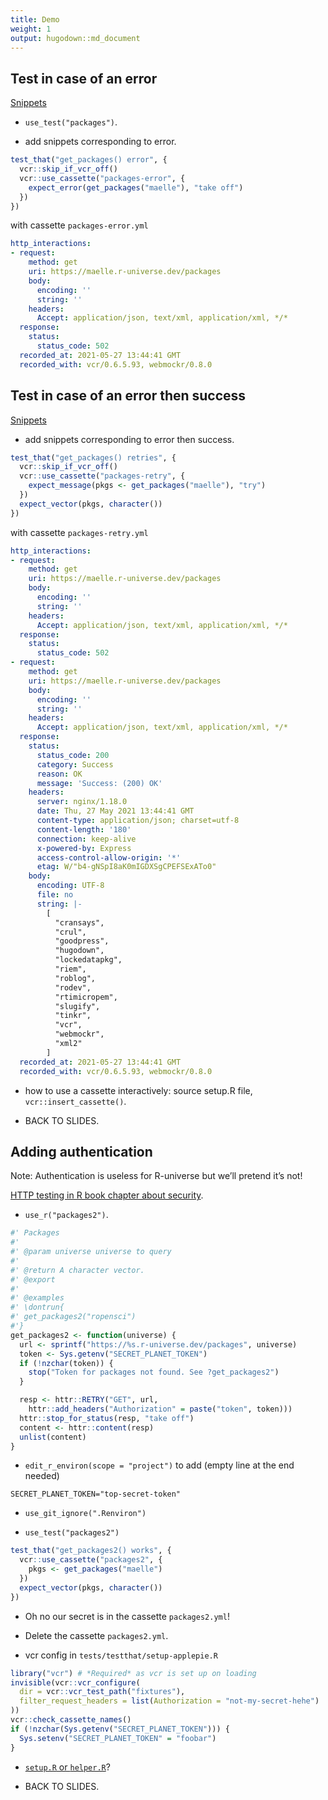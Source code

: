 ```yaml
---
title: Demo
weight: 1
output: hugodown::md_document
---
```



## Test in case of an error

[Snippets](/snippets/#tests-for-get_packages)

* `use_test("packages")`.

* add snippets corresponding to error.


```r

test_that("get_packages() error", {
  vcr::skip_if_vcr_off()
  vcr::use_cassette("packages-error", {
    expect_error(get_packages("maelle"), "take off")
  })
})
```

with cassette `packages-error.yml`

```yaml
http_interactions:
- request:
    method: get
    uri: https://maelle.r-universe.dev/packages
    body:
      encoding: ''
      string: ''
    headers:
      Accept: application/json, text/xml, application/xml, */*
  response:
    status:
      status_code: 502
  recorded_at: 2021-05-27 13:44:41 GMT
  recorded_with: vcr/0.6.5.93, webmockr/0.8.0

```

## Test in case of an error then success

[Snippets](/snippets/#tests-for-get_packages)

* add snippets corresponding to error then success.

```r
test_that("get_packages() retries", {
  vcr::skip_if_vcr_off()
  vcr::use_cassette("packages-retry", {
    expect_message(pkgs <- get_packages("maelle"), "try")
  })
  expect_vector(pkgs, character())
})

```

with cassette `packages-retry.yml`

```yaml
http_interactions:
- request:
    method: get
    uri: https://maelle.r-universe.dev/packages
    body:
      encoding: ''
      string: ''
    headers:
      Accept: application/json, text/xml, application/xml, */*
  response:
    status:
      status_code: 502
- request:
    method: get
    uri: https://maelle.r-universe.dev/packages
    body:
      encoding: ''
      string: ''
    headers:
      Accept: application/json, text/xml, application/xml, */*
  response:
    status:
      status_code: 200
      category: Success
      reason: OK
      message: 'Success: (200) OK'
    headers:
      server: nginx/1.18.0
      date: Thu, 27 May 2021 13:44:41 GMT
      content-type: application/json; charset=utf-8
      content-length: '180'
      connection: keep-alive
      x-powered-by: Express
      access-control-allow-origin: '*'
      etag: W/"b4-gNSpI8aK0mIGDXSgCPEFSExATo0"
    body:
      encoding: UTF-8
      file: no
      string: |-
        [
          "cransays",
          "crul",
          "goodpress",
          "hugodown",
          "lockedatapkg",
          "riem",
          "roblog",
          "rodev",
          "rtimicropem",
          "slugify",
          "tinkr",
          "vcr",
          "webmockr",
          "xml2"
        ]
  recorded_at: 2021-05-27 13:44:41 GMT
  recorded_with: vcr/0.6.5.93, webmockr/0.8.0

```

* how to use a cassette interactively: source setup.R file, `vcr::insert_cassette()`.

* BACK TO SLIDES.

## Adding authentication

Note: Authentication is useless for R-universe but we'll pretend it's not!

[HTTP testing in R book chapter about security](https://books.ropensci.org/http-testing/security-chapter.html).

* `use_r("packages2")`.


```r
#' Packages
#'
#' @param universe universe to query
#'
#' @return A character vector.
#' @export
#'
#' @examples
#' \dontrun{
#' get_packages2("ropensci")
#'}
get_packages2 <- function(universe) {
  url <- sprintf("https://%s.r-universe.dev/packages", universe)
  token <- Sys.getenv("SECRET_PLANET_TOKEN")
  if (!nzchar(token)) {
    stop("Token for packages not found. See ?get_packages2")
  }

  resp <- httr::RETRY("GET", url,
    httr::add_headers("Authorization" = paste("token", token)))
  httr::stop_for_status(resp, "take off")
  content <- httr::content(resp)
  unlist(content)
}
```

* `edit_r_environ(scope = "project")` to add (empty line at the end needed)

```
SECRET_PLANET_TOKEN="top-secret-token"

```

* `use_git_ignore(".Renviron")`

* `use_test("packages2")`

```r
test_that("get_packages2() works", {
  vcr::use_cassette("packages2", {
    pkgs <- get_packages("maelle")
  })
  expect_vector(pkgs, character())
})
```

* Oh no our secret is in the cassette `packages2.yml`! 

* Delete the cassette `packages2.yml`.

* vcr config in `tests/testthat/setup-applepie.R`

```r
library("vcr") # *Required* as vcr is set up on loading
invisible(vcr::vcr_configure(
  dir = vcr::vcr_test_path("fixtures"),
  filter_request_headers = list(Authorization = "not-my-secret-hehe")
))
vcr::check_cassette_names()
if (!nzchar(Sys.getenv("SECRET_PLANET_TOKEN"))) {
  Sys.setenv("SECRET_PLANET_TOKEN" = "foobar")
}
```

* [`setup.R` or `helper.R`](https://blog.r-hub.io/2020/11/18/testthat-utility-belt/#code-called-in-your-tests)?

* BACK TO SLIDES.
